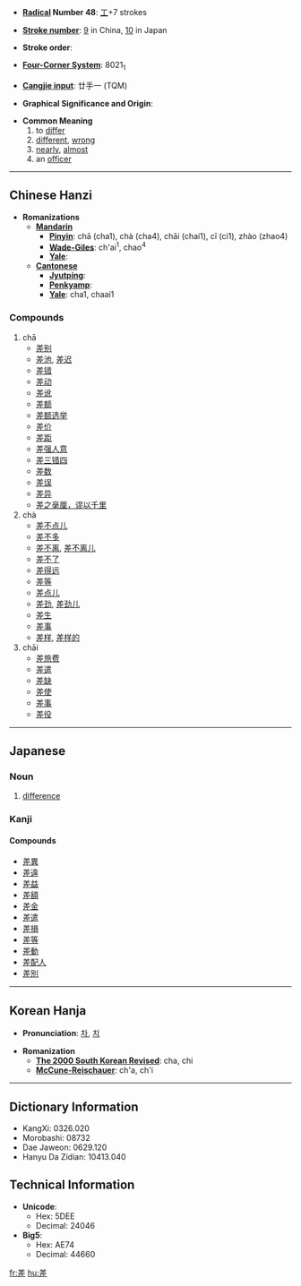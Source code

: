 * '''[[Wiktionary:Chinese radical index| Radical]] Number 48''': [[Wiktionary:Chinese radical index 工|工]]+7 strokes

* '''[[Wiktionary:Chinese total strokes index|Stroke number]]''': [[Wiktionary:Chinese total strokes index 9|9]] in China, [[Wiktionary:Chinese total strokes index 10|10]] in Japan

* '''Stroke order''': 

* '''[[Wiktionary:Chinese four corner index|Four-Corner System]]''': 8021<sub>1</sub>

* '''[[Wiktionary:Chinese Cangjie index|Cangjie input]]''': 廿手一 (TQM)

* '''Graphical Significance and Origin''': 

* '''Common Meaning'''
*#to [[differ]]
*# [[different]], [[wrong]]
*# [[nearly]], [[almost]]
*# an [[officer]]


----

== Chinese Hanzi ==

* '''Romanizations'''
** '''[[Mandarin]]'''
*** '''[[Pinyin]]''': chā (cha1), chà (cha4), chāi (chai1), cī (ci1), zhào (zhao4)
*** '''[[Wade-Giles]]''': ch'ai<sup>1</sup>, chao<sup>4</sup>
*** '''[[Yale]]''': 
** '''[[Cantonese]]'''
*** '''[[Jyutping]]''':
*** '''[[Penkyamp]]''': 
*** '''[[Yale]]''': cha1, chaai1

===Compounds===
#chā
#*[[差别]]
#*[[差池]], [[差迟]]
#*[[差错]]
#*[[差动]]
#*[[差讹]]
#*[[差额]]
#*[[差额选举]]
#*[[差价]]
#*[[差距]]
#*[[差强人意]]
#*[[差三错四]]
#*[[差数]]
#*[[差误]]
#*[[差异]]
#*[[差之毫厘，谬以千里]]
#chà
#*[[差不点儿]]
#*[[差不多]]
#*[[差不离]], [[差不离儿]]
#*[[差不了]]
#*[[差得远]]
#*[[差等]]
#*[[差点儿]]
#*[[差劲]], [[差劲儿]]
#*[[差生]]
#*[[差事]]
#*[[差样]], [[差样的]]
#chāi
#*[[差旅费]]
#*[[差遣]]
#*[[差缺]]
#*[[差使]]
#*[[差事]]
#*[[差役]]


----

==Japanese==
===Noun===
{{janoun|[[さ]]|[[sa]]}}
# [[difference]]


===Kanji===
{{kanji|[[し]] ([[shi]]), [[さ]] ([[sa]])|[[さす]] ([[差す]], [[sasu]]), [[たがう]] ([[tagau]]), [[たがい]] ([[tagai]])}}
====Compounds====
* [[差異]]
* [[差違]]
* [[差益]]
* [[差額]]
* [[差金]]
* [[差遣]]
* [[差損]]
* [[差等]]
* [[差動]]
* [[差配人]]
* [[差別]]


----
== Korean Hanja ==

* '''Pronunciation''': [[차]], [[치]]

* '''Romanization'''
** '''[[The 2000 South Korean Revised Romanization|The 2000 South Korean Revised]]''': cha, chi
** '''[[McCune-Reischauer]]''': ch'a, ch'i


----
== Dictionary Information ==

* KangXi: 0326.020
* Morobashi: 08732
* Dae Jaweon: 0629.120
* Hanyu Da Zidian: 10413.040

== Technical Information ==

* '''Unicode''':
** Hex: 5DEE
** Decimal: 24046
* '''Big5''':
** Hex: AE74
** Decimal: 44660

[[fr:差]]
[[hu:差]]